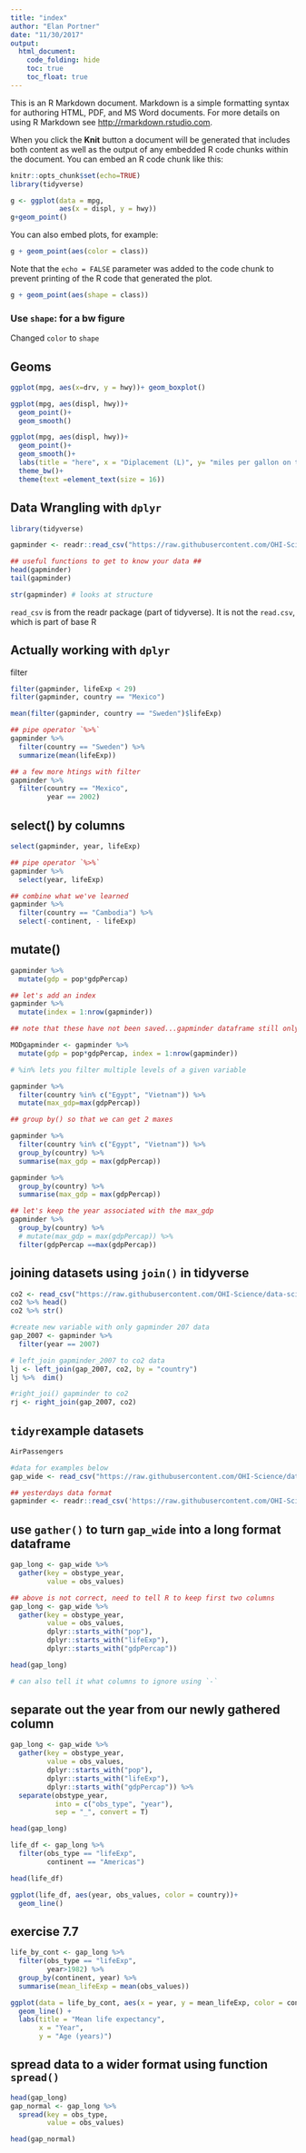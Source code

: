 ```yaml
---
title: "index"
author: "Elan Portner"
date: "11/30/2017"
output:
  html_document:
    code_folding: hide
    toc: true
    toc_float: true
---
```


This is an R Markdown document. Markdown is a simple formatting syntax for authoring HTML, PDF, and MS Word documents. For more details on using R Markdown see <http://rmarkdown.rstudio.com>.

When you click the **Knit** button a document will be generated that includes both content as well as the output of any embedded R code chunks within the document. You can embed an R code chunk like this:

```r
knitr::opts_chunk$set(echo=TRUE)
library(tidyverse)
```

```r

g <- ggplot(data = mpg,
            aes(x = displ, y = hwy))
g+geom_point()
```

You can also embed plots, for example:

```r
g + geom_point(aes(color = class))
```

Note that the `echo = FALSE` parameter was added to the code chunk to prevent printing of the R code that generated the plot.

```r
g + geom_point(aes(shape = class))
```
### Use `shape`: for a bw figure
Changed `color` to `shape`

## Geoms

```r
ggplot(mpg, aes(x=drv, y = hwy))+ geom_boxplot()

```

```r
ggplot(mpg, aes(displ, hwy))+
  geom_point()+
  geom_smooth()

```

```r
ggplot(mpg, aes(displ, hwy))+
  geom_point()+
  geom_smooth()+
  labs(title = "here", x = "Diplacement (L)", y= "miles per gallon on the highway")+
  theme_bw()+
  theme(text =element_text(size = 16))

```

## Data Wrangling with `dplyr`
```r
library(tidyverse)

gapminder <- readr::read_csv("https://raw.githubusercontent.com/OHI-Science/data-science-training/master/data/gapminder.csv")

## useful functions to get to know your data ##
head(gapminder)
tail(gapminder)

str(gapminder) # looks at structure
```

`read_csv` is from the readr package (part of tidyverse). It is not the `read.csv`, which is part of base R

## Actually working with `dplyr`
filter
```r
filter(gapminder, lifeExp < 29)
filter(gapminder, country == "Mexico")

mean(filter(gapminder, country == "Sweden")$lifeExp)

## pipe operator `%>%` 
gapminder %>% 
  filter(country == "Sweden") %>% 
  summarize(mean(lifeExp))

## a few more htings with filter
gapminder %>% 
  filter(country == "Mexico", 
         year == 2002)
```

## select() by columns
```r
select(gapminder, year, lifeExp)

## pipe operator `%>%` 
gapminder %>% 
  select(year, lifeExp)

## combine what we've learned 
gapminder %>% 
  filter(country == "Cambodia") %>% 
  select(-continent, - lifeExp)
```

## mutate()
```r
gapminder %>% 
  mutate(gdp = pop*gdpPercap)

## let's add an index
gapminder %>% 
  mutate(index = 1:nrow(gapminder))

## note that these have not been saved...gapminder dataframe still only has 6 variables. Need to explicitly assign to new variable/dataframe

MODgapminder <- gapminder %>% 
  mutate(gdp = pop*gdpPercap, index = 1:nrow(gapminder))

# %in% lets you filter multiple levels of a given variable
```

```r

gapminder %>% 
  filter(country %in% c("Egypt", "Vietnam")) %>% 
  mutate(max_gdp=max(gdpPercap))

## group by() so that we can get 2 maxes

gapminder %>% 
  filter(country %in% c("Egypt", "Vietnam")) %>% 
  group_by(country) %>% 
  summarise(max_gdp = max(gdpPercap))

gapminder %>% 
  group_by(country) %>% 
  summarise(max_gdp = max(gdpPercap))

## let's keep the year associated with the max_gdp
gapminder %>% 
  group_by(country) %>% 
  # mutate(max_gdp = max(gdpPercap)) %>% 
  filter(gdpPercap ==max(gdpPercap))

```

## joining datasets using `join()` in **tidyverse**
```r
co2 <- read_csv("https://raw.githubusercontent.com/OHI-Science/data-science-training/master/data/co2.csv")
co2 %>% head()
co2 %>% str()

#create new variable with only gapminder 207 data
gap_2007 <- gapminder %>% 
  filter(year == 2007)

# left_join gapminder_2007 to co2 data
lj <- left_join(gap_2007, co2, by = "country")
lj %>%  dim()

#right_joi() gapminder to co2
rj <- right_join(gap_2007, co2)
```

## `tidyr`example datasets
```r
AirPassengers

#data for examples below
gap_wide <- read_csv("https://raw.githubusercontent.com/OHI-Science/data-science-training/master/data/gapminder_wide.csv")

## yesterdays data format
gapminder <- readr::read_csv('https://raw.githubusercontent.com/OHI-Science/data-science-training/master/data/gapminder.csv')
```

## use `gather()` to turn `gap_wide` into a long format dataframe
```r

gap_long <- gap_wide %>% 
  gather(key = obstype_year,
         value = obs_values)

## above is not correct, need to tell R to keep first two columns
gap_long <- gap_wide %>% 
  gather(key = obstype_year,
         value = obs_values,
         dplyr::starts_with("pop"),
         dplyr::starts_with("lifeExp"),
         dplyr::starts_with("gdpPercap"))

head(gap_long)

# can also tell it what columns to ignore using `-`

```

## separate out the year from our newly gathered column
```r
gap_long <- gap_wide %>% 
  gather(key = obstype_year,
         value = obs_values,
         dplyr::starts_with("pop"),
         dplyr::starts_with("lifeExp"),
         dplyr::starts_with("gdpPercap")) %>%
  separate(obstype_year,
           into = c("obs_type", "year"),
           sep = "_", convert = T)

head(gap_long)

```

```r
life_df <- gap_long %>% 
  filter(obs_type == "lifeExp",
         continent == "Americas")

head(life_df)

ggplot(life_df, aes(year, obs_values, color = country))+
  geom_line()
```


## exercise 7.7
```r

life_by_cont <- gap_long %>% 
  filter(obs_type == "lifeExp",
         year>1982) %>% 
  group_by(continent, year) %>% 
  summarise(mean_lifeExp = mean(obs_values))

ggplot(data = life_by_cont, aes(x = year, y = mean_lifeExp, color = continent)) + 
  geom_line() +
  labs(title = "Mean life expectancy",
       x = "Year",
       y = "Age (years)") 

```

## spread data to a wider format using function `spread()`
```r
head(gap_long)
gap_normal <- gap_long %>% 
  spread(key = obs_type,
         value = obs_values)

head(gap_normal)
```

